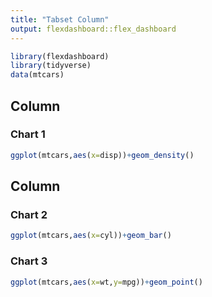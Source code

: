 ```yaml
---
title: "Tabset Column"
output: flexdashboard::flex_dashboard
---
```

    
```r
library(flexdashboard)
library(tidyverse)
data(mtcars)
```    
    
Column 
-------------------------------------
    
### Chart 1
    
```r
ggplot(mtcars,aes(x=disp))+geom_density()
```
   
Column {.tabset}
-------------------------------------
   
### Chart 2

```r
ggplot(mtcars,aes(x=cyl))+geom_bar()
```   


### Chart 3
    
```r
ggplot(mtcars,aes(x=wt,y=mpg))+geom_point()
```